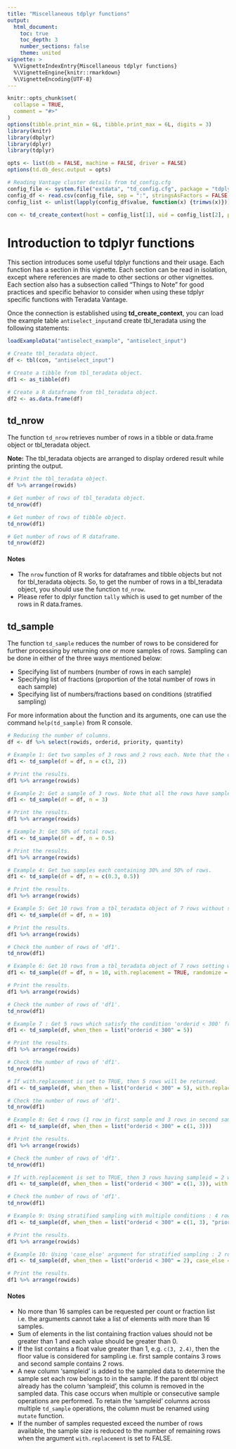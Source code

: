 ```yaml
---
title: "Miscellaneous tdplyr functions"
output:
  html_document:
    toc: true 
    toc_depth: 3
    number_sections: false
    theme: united
vignette: >
  %\VignetteIndexEntry{Miscellaneous tdplyr functions}
  %\VignetteEngine{knitr::rmarkdown}
  %\VignetteEncoding{UTF-8}
---
```


```r
knitr::opts_chunk$set(
  collapse = TRUE,
  comment = "#>"
)
options(tibble.print_min = 6L, tibble.print_max = 6L, digits = 3)
library(knitr)
library(dbplyr)
library(dplyr)
library(tdplyr)

opts <- list(db = FALSE, machine = FALSE, driver = FALSE)
options(td.db_desc.output = opts)

# Reading Vantage cluster details from td_config.cfg
config_file <- system.file("extdata", "td_config.cfg", package = "tdplyr")
config_df <- read.csv(config_file, sep = ":", stringsAsFactors = FALSE, header = TRUE)
config_list <- unlist(lapply(config_df$value, function(x) {trimws(x)}))

con <- td_create_context(host = config_list[1], uid = config_list[2], pwd = config_list[3], dType = "native")

```

# Introduction to tdplyr functions
This section introduces some useful tdplyr functions and their usage. Each function has a section in this vignette. Each section can be read in isolation, except where references are made to other sections or other vignettes. Each section also has a subsection called "Things to Note" for good practices and specific behavior to consider when using these tdplyr specific functions with Teradata Vantage.

Once the connection is established using **td_create_context**, you can load the example table `antiselect_input`and create tbl_teradata using the following statements:
```r
loadExampleData("antiselect_example", "antiselect_input")

# Create tbl_teradata object.
df <- tbl(con, "antiselect_input")

# Create a tibble from tbl_teradata object.
df1 <- as_tibble(df)

# Create a R dataframe from tbl_teradata object.
df2 <- as.data.frame(df)
```

## td_nrow
The function `td_nrow` retrieves number of rows in a tibble or data.frame object or tbl_teradata object. 

**Note:** The tbl_teradata objects are arranged to display ordered result while printing the output.
```r
# Print the tbl_teradata object.
df %>% arrange(rowids)

# Get number of rows of tbl_teradata object.
td_nrow(df)

# Get number of rows of tibble object.
td_nrow(df1)

# Get number of rows of R dataframe.
td_nrow(df2)
```
#### Notes
- The `nrow` function of R works for dataframes and tibble objects but not for tbl_teradata objects. So, to get the number of rows in a tbl_teradata object, you should use the function `td_nrow`.
- Please refer to dplyr function `tally` which is used to get number of the rows in R data.frames.

## td_sample
The function `td_sample` reduces the number of rows to be considered for further processing by returning one or more samples of rows. Sampling can be done in either of the three ways mentioned below:

*   Specifying list of numbers (number of rows in each sample)
*   Specifying list of fractions (proportion of the total number of rows in each sample)
*   Specifying list of numbers/fractions based on conditions (stratified sampling)

For more information about the function and its arguments, one can use the command `help(td_sample)` from R console.
```r
# Reducing the number of columns.
df <- df %>% select(rowids, orderid, priority, quantity)

# Example 1: Get two samples of 3 rows and 2 rows each. Note that the column 'sampleid' takes 2 values. Each sampleid value represents one sample.
df1 <- td_sample(df = df, n = c(3, 2))

# Print the results.
df1 %>% arrange(rowids)

# Example 2: Get a sample of 3 rows. Note that all the rows have sampleid = 1.
df1 <- td_sample(df = df, n = 3)

# Print the results.
df1 %>% arrange(rowids)

# Example 3: Get 50% of total rows.
df1 <- td_sample(df = df, n = 0.5)

# Print the results.
df1 %>% arrange(rowids)

# Example 4: Get two samples each containing 30% and 50% of rows.
df1 <- td_sample(df = df, n = c(0.3, 0.5))

# Print the results.
df1 %>% arrange(rowids)

# Example 5: Get 10 rows from a tbl_teradata object of 7 rows without setting with.replacement. Default value of the argument 'with.replacement' is FALSE. Note that only 7 rows are returned as the table doesn't contain 10 rows.
df1 <- td_sample(df = df, n = 10)

# Print the results.
df1 %>% arrange(rowids)

# Check the number of rows of 'df1'.
td_nrow(df1)

# Example 6: Get 10 rows from a tbl_teradata object of 7 rows setting with.replacement to TRUE. 'randomize = TRUE'ensures sampling is done across AMPs in large datasets. Note that 10 rows are returned and there are duplicates for some rows.
df1 <- td_sample(df = df, n = 10, with.replacement = TRUE, randomize = TRUE)

# Print the results.
df1 %>% arrange(rowids)

# Check the number of rows of 'df1'.
td_nrow(df1)

# Example 7 : Get 5 rows which satisfy the condition 'orderid < 300' from a tbl_teradata object. Here, only three rows are returned as the total number of rows which satisfy this condition is 3.
df1 <- td_sample(df, when_then = list("orderid < 300" = 5))

# Print the results.
df1 %>% arrange(rowids)

# Check the number of rows of 'df1'.
td_nrow(df1)

# If with.replacement is set to TRUE, then 5 rows will be returned.
df1 <- td_sample(df, when_then = list("orderid < 300" = 5), with.replacement = TRUE)

# Check the number of rows of 'df1'.
td_nrow(df1)

# Example 8: Get 4 rows (1 row in first sample and 3 rows in second sample) which satisfy the condition 'orderid < 300' from a tbl_teradata object. Here, only 2 rows have sampleid = 2 as the total number of rows which satisfy this condition is 3.
df1 <- td_sample(df, when_then = list("orderid < 300" = c(1, 3)))

# Print the results.
df1 %>% arrange(rowids)

# Check the number of rows of 'df1'.
td_nrow(df1)

# If with.replacement is set to TRUE, then 3 rows having sampleid = 2 will be returned.
df1 <- td_sample(df, when_then = list("orderid < 300" = c(1, 3)), with.replacement = TRUE)

# Check the number of rows of 'df1'.
td_nrow(df1)

# Example 9: Using stratified sampling with multiple conditions : 4 rows (1 row in first sample and 3 rows in second sample) when orderid < 300 and 2 rows when priority != "high". Note that only 3 rows are returned when orderid < 300.
df1 <- td_sample(df, when_then = list("orderid < 300" = c(1, 3), "priority <> 'high'" = 2))

# Print the results.
df1 %>% arrange(rowids)

# Example 10: Using 'case_else' argument for stratified sampling : 2 rows when orderid < 300 and 3 rows from the remaining rows (rows which doesn't satisfy orderid < 300).
df1 <- td_sample(df, when_then = list("orderid < 300" = 2), case_else = 3)

# Print the results.
df1 %>% arrange(rowids)
```
#### Notes
- No more than 16 samples can be requested per count or fraction list i.e. the arguments cannot take a list of elements with more than 16 samples.
- Sum of elements in the list containing fraction values should not be greater than 1 and each value should be greater than 0.
- If the list contains a float value greater than 1, e.g. `c(3, 2.4)`, then the floor value is considered for sampling i.e. first sample contains 3 rows and second sample contains 2 rows.
- A new column 'sampleid' is added to the sampled data to determine the sample set each row belongs to in the sample. If the parent tbl object already has the column 'sampleid', this column is removed in the sampled data. This case occurs when multiple or consecutive sample operations are performed. To retain the 'sampleid' columns across multiple `td_sample` operations, the column must be renamed using `mutate` function.
- If the number of samples requested exceed the number of rows available, the sample size is reduced to the number of remaining rows when the argument `with.replacement` is set to FALSE.